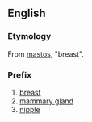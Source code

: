 ==English==
===Etymology===
From {{Gr.}} [[mastos]], "breast".
===Prefix===
#[[breast]]
#[[mammary gland]]
#[[nipple]]